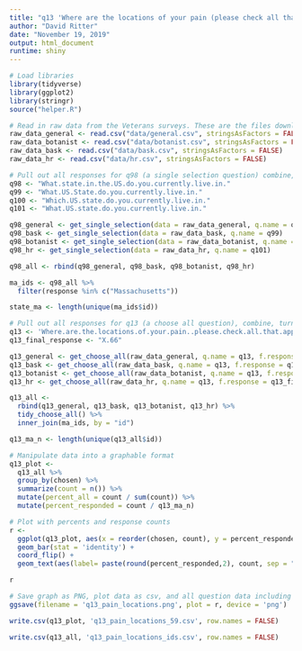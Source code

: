 ```yaml
---
title: "q13 'Where are the locations of your pain (please check all that apply)' (MA Veterans)"
author: "David Ritter"
date: "November 19, 2019"
output: html_document
runtime: shiny
---
```


```r
# Load libraries
library(tidyverse)
library(ggplot2)
library(stringr)
source("helper.R")
```

```r
# Read in raw data from the Veterans surveys. These are the files downloaded from survey monkey saved as a .csv
raw_data_general <- read.csv("data/general.csv", stringsAsFactors = FALSE)
raw_data_botanist <- read.csv("data/botanist.csv", stringsAsFactors = FALSE)
raw_data_bask <- read.csv("data/bask.csv", stringsAsFactors = FALSE)
raw_data_hr <- read.csv("data/hr.csv", stringsAsFactors = FALSE)
```

```r
# Pull out all responses for q98 (a single selection question) combine, then determine 'question n' (subsequent q are labeled for convenience, do not respond to survey q#)
q98 <- "What.state.in.the.US.do.you.currently.live.in."
q99 <- "What.US.State.do.you.currently.live.in."
q100 <- "Which.US.state.do.you.currently.live.in."
q101 <- "What.US.state.do.you.currently.live.in."

q98_general <- get_single_selection(data = raw_data_general, q.name = q98)
q98_bask <- get_single_selection(data = raw_data_bask, q.name = q99)
q98_botanist <- get_single_selection(data = raw_data_botanist, q.name = q100)
q98_hr <- get_single_selection(data = raw_data_hr, q.name = q101)

q98_all <- rbind(q98_general, q98_bask, q98_botanist, q98_hr)

ma_ids <- q98_all %>% 
  filter(response %in% c("Massachusetts"))

state_ma <- length(unique(ma_ids$id))
```

```r
# Pull out all responses for q13 (a choose all question), combine, turn into a tidy data format for further processing then determine 'question n'
q13 <- 'Where.are.the.locations.of.your.pain..please.check.all.that.apply.'
q13_final_response <- "X.66"

q13_general <- get_choose_all(raw_data_general, q.name = q13, f.response = q13_final_response)
q13_bask <- get_choose_all(raw_data_bask, q.name = q13, f.response = q13_final_response)
q13_botanist <- get_choose_all(raw_data_botanist, q.name = q13, f.response = q13_final_response)
q13_hr <- get_choose_all(raw_data_hr, q.name = q13, f.response = q13_final_response)

q13_all <- 
  rbind(q13_general, q13_bask, q13_botanist, q13_hr) %>%
  tidy_choose_all() %>%
  inner_join(ma_ids, by = "id")

q13_ma_n <- length(unique(q13_all$id))
```

```r
# Manipulate data into a graphable format
q13_plot <-
  q13_all %>%
  group_by(chosen) %>%
  summarize(count = n()) %>%
  mutate(percent_all = count / sum(count)) %>%
  mutate(percent_responded = count / q13_ma_n)
```

```r
# Plot with percents and response counts
r <- 
  ggplot(q13_plot, aes(x = reorder(chosen, count), y = percent_responded)) +
  geom_bar(stat = 'identity') +
  coord_flip() +
  geom_text(aes(label= paste(round(percent_responded,2), count, sep = "***")))

r
```

```r
# Save graph as PNG, plot data as csv, and all question data including response IDs as csv (save question n and N at end of plot file as "_x.x")
ggsave(filename = 'q13_pain_locations.png', plot = r, device = 'png')

write.csv(q13_plot, 'q13_pain_locations_59.csv', row.names = FALSE)

write.csv(q13_all, 'q13_pain_locations_ids.csv', row.names = FALSE)
```
